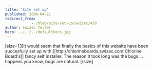 ```yaml
---
title: 'Site set up'
published: 2006-04-21
redirect_from: 
            - /blog/site-set-up/swizec/430
author: Swizec Teller
hero: ../../../defaultHero.jpg
---
```

\[size=13]It would seem that finally the basics of this website have been succesfully set up with \[\[http&#x3A;//chlorineboards.swizec.com|Chlorine Board's]] fancy self installer. The reason it took long was the bugs ... happens you know, bugs are natural. \[/size]